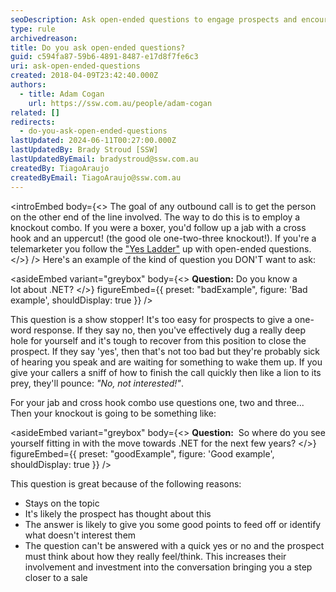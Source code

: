 ```yaml
---
seoDescription: Ask open-ended questions to engage prospects and encourage meaningful conversations during outbound calls.
type: rule
archivedreason:
title: Do you ask open-ended questions?
guid: c594fa87-59b6-4891-8487-e17d8f7fe6c3
uri: ask-open-ended-questions
created: 2018-04-09T23:42:40.000Z
authors:
  - title: Adam Cogan
    url: https://ssw.com.au/people/adam-cogan
related: []
redirects:
  - do-you-ask-open-ended-questions
lastUpdated: 2024-06-11T00:27:00.000Z
lastUpdatedBy: Brady Stroud [SSW]
lastUpdatedByEmail: bradystroud@ssw.com.au
createdBy: TiagoAraujo
createdByEmail: TiagoAraujo@ssw.com.au
---
```


<introEmbed
  body={<>
The goal of any outbound call is to get the person on the other end of the line involved. The way to do this is to employ a knockout combo. If you were a boxer, you'd follow up a jab with a cross hook and an uppercut! (the good ole one-two-three knockout!). If you're a telemarketer you follow the ["Yes Ladder"](/build-a-yes-ladder-to-your-outbound-script) up with open-ended questions.
  </>}
/>
Here's an example of the kind of question you DON'T want to ask:

<asideEmbed
  variant="greybox"
  body={<>
    **Question:** Do you know a lot about .NET?
  </>}
  figureEmbed={{
    preset: "badExample",
    figure: 'Bad example',
    shouldDisplay: true
  }}
/>

This question is a show stopper! It's too easy for prospects to give a one-word response. If they say no, then you've effectively dug a really deep hole for yourself and it's tough to recover from this position to close the prospect. If they say 'yes', then that's not too bad but they're probably sick of hearing you speak and are waiting for something to wake them up. If you give your callers a sniff of how to finish the call quickly then like a lion to its prey, they'll pounce: _"No, not interested!"_.

For your jab and cross hook combo use questions one, two and three...
Then your knockout is going to be something like:

<asideEmbed
  variant="greybox"
  body={<>
    **Question:**  So where do you see yourself fitting in with the move towards .NET for the next few years?
  </>}
  figureEmbed={{
    preset: "goodExample",
    figure: 'Good example',
    shouldDisplay: true
  }}
/>

This question is great because of the following reasons:

* Stays on the topic
* It's likely the prospect has thought about this
* The answer is likely to give you some good points to feed off or identify what doesn't interest them
* The question can't be answered with a quick yes or no and the prospect must think about how they really feel/think. This increases their involvement and investment into the conversation bringing you a step closer to a sale
